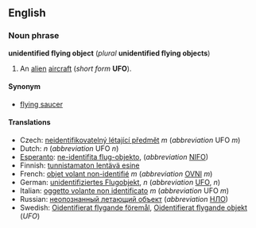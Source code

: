 ==English==
===Noun phrase===
'''unidentified flying object''' (''plural'' '''unidentified flying objects''')

#An [[alien]] [[aircraft]] (''short form'' '''UFO''').

====Synonym====
*[[flying saucer]]

====Translations====
*Czech: [[neidentifikovatelný létající předmět]] ''m'' (''abbreviation'' UFO ''m'')
*Dutch: [[ ]] ''n'' (''abbreviation'' UFO ''n'')
*[[Esperanto]]: [[ne-identifita flug-objekto]], (''abbreviation'' [[NIFO]])
*Finnish: [[tunnistamaton lentävä esine]]
*French: [[objet volant non-identifié]] ''m'' (''abbreviation'' [[OVNI]] ''m'')
*German: [[unidentifiziertes Flugobjekt]], ''n'' (''abbreviation'' [[UFO]], ''n'')
*Italian: [[oggetto volante non identificato]] ''m'' (''abbreviation'' UFO ''m'')
*Russian: [[неопознанный летающий объект]] (''abbreviation'' [[НЛО]])
*Swedish: [[Oidentifierat flygande föremål]], [[Oidentifierat flygande objekt]] (''UFO'')